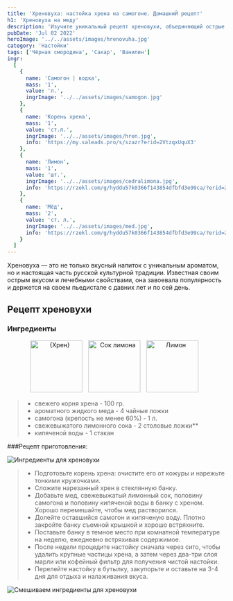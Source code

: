```yaml
---
title: 'Хреновуха: настойка хрена на самогоне. ДомашниЙ рецепт'
h1: 'Хреновуха на меду'
description: 'Изучите уникальный рецепт хреновухи, объединяющий острые нотки хрена, сладость меда и свежесть лимонного сока в качестве важнейших ингредиентов. Узнайте, как создать этот ароматный напиток на основе самогона и оцените его вкусовые качества, сочетающиеся с русской культурной традицией.'
pubDate: 'Jul 02 2022'
heroImage: '../../assets/images/hrenovuha.jpg'
category: 'Настойки'
tags: ['Чёрная смородина', 'Сахар', 'Ванилин']
ingr:
  [
    {
      name: 'Самогон | водка',
      mass: '1',
      value: 'л.',
      ingrImage: '../../assets/images/samogon.jpg'
    },
    {
      name: 'Корень хрена',
      mass: '1',
      value: 'ст.л.',
      ingrImage: '../../assets/images/hren.jpg',
      info: 'https://my.saleads.pro/s/szazr?erid=2VtzqxUquX3'
    },
	{
      name: 'Лимон',
      mass: '1',
      value: 'шт.',
      ingrImage: '../../assets/images/cedralimona.jpg',
	  info: 'https://rzekl.com/g/hyddu57k0366f143854dfbfd3e99ca/?erid=25H8d7vbP8SRTvH4QP3RzP&ulp=https%3A%2F%2Fmegamarket.ru%2Fcatalog%2F%3Fq%3D%25D0%25BB%25D0%25B8%25D0%25BC%25D0%25BE%25D0%25BD'
    },
    {
      name: 'Мёд',
      mass: '2',
      value: 'ст. л.',
      ingrImage: '../../assets/images/med.jpg',
	  info: 'https://rzekl.com/g/hyddu57k0366f143854dfbfd3e99ca/?erid=25H8d7vbP8SRTvH4QP3RzP&ulp=https%3A%2F%2Fmegamarket.ru%2Fcatalog%2F%3Fq%3D%25D0%25BB%25D0%25B8%25D0%25BC%25D0%25BE%25D0%25BD'
    }
  ]
---
```



Хреновуха — это не только вкусный напиток с уникальным ароматом, но и настоящая часть русской культурной традиции. Известная своим острым вкусом и лечебными свойствами, она завоевала популярность и держется на своем пьедистале с давних лет и по сей день.

## Рецепт хреновухи

### Ингредиенты

<p align='center'>
	<Image
		height='120'
		style='display: inline-block; margin-right: 10px;'
		src={img1}
		formats='avif'
		alt='{Хрен}'
	/>
	<Image
		height='120'
		style='display: inline-block; margin-right: 10px;'
		src={img2}
		formats='avif'
		alt='Сок лимона'
	/>
	<Image
		height='120'
		style='display: inline-block; margin-right: 10px;'
		src={img3}
		formats='avif'
		alt='Лимон'
	/>
</p>

> - свежего корня хрена - 100 гр.
> - ароматного жидкого меда - 4 чайные ложки
> - самогона (крепость не менее 60%) - 1 л.
> - свежевыжатого лимонного сока - 2 столовые ложки\*\*
> - кипяченой воды - 1 стакан

###Рецепт приготовления:

<Image src={img4} formats='avif' alt='Ингредиенты для хреновухи' />

> - Подготовьте корень хрена: очистите его от кожуры и нарежьте тонкими кружочками.
> - Сложите нарезанный хрен в стеклянную банку.
> - Добавьте мед, свежевыжатый лимонный сок, половину самогона и половину кипяченой воды в банку с хреном. Хорошо перемешайте, чтобы мед растворился.
> - Долейте оставшийся самогон и кипяченую воду. Плотно закройте банку съемной крышкой и хорошо встряхните.
> - Поставьте банку в темное место при комнатной температуре на неделю, ежедневно встряхивая содержимое.
> - После недели процедите настойку сначала через сито, чтобы удалить крупные частицы хрена, а затем через два-три слоя марли или кофейный фильтр для получения чистой настойки.
> - Перелейте настойку в бутылку, закупорьте и оставьте на 3-4 дня для отдыха и налаживания вкуса.

<Image src={img5} formats='avif' alt='Смешиваем ингредиенты для хреновухи' />

